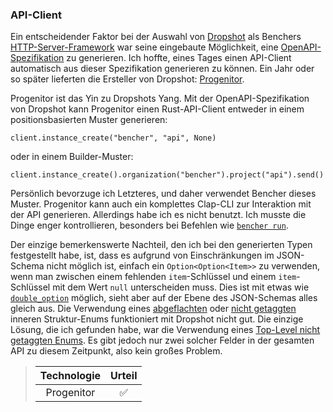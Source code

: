 ### API-Client

Ein entscheidender Faktor bei der Auswahl von [Dropshot][github dropshot] als Benchers [HTTP-Server-Framework][http server framework] war seine eingebaute Möglichkeit, eine [OpenAPI-Spezifikation][openapi spec] zu generieren. Ich hoffte, eines Tages einen API-Client automatisch aus dieser Spezifikation generieren zu können. Ein Jahr oder so später lieferten die Ersteller von Dropshot: [Progenitor][github progenitor].

Progenitor ist das Yin zu Dropshots Yang. Mit der OpenAPI-Spezifikation von Dropshot kann Progenitor einen Rust-API-Client entweder in einem positionsbasierten Muster generieren:

```
client.instance_create("bencher", "api", None)
```

oder in einem Builder-Muster:

```
client.instance_create().organization("bencher").project("api").send()
```

Persönlich bevorzuge ich Letzteres, und daher verwendet Bencher dieses Muster. Progenitor kann auch ein komplettes Clap-CLI zur Interaktion mit der API generieren. Allerdings habe ich es nicht benutzt. Ich musste die Dinge enger kontrollieren, besonders bei Befehlen wie [`bencher run`][bencher run].

Der einzige bemerkenswerte Nachteil, den ich bei den generierten Typen festgestellt habe, ist, dass es aufgrund von Einschränkungen im JSON-Schema nicht möglich ist, einfach ein `Option<Option<Item>>` zu verwenden, wenn man zwischen einem fehlenden `item`-Schlüssel und einem `item`-Schlüssel mit dem Wert `null` unterscheiden muss. Dies ist mit etwas wie [`double_option`][docs serde with double option] möglich, sieht aber auf der Ebene des JSON-Schemas alles gleich aus. Die Verwendung eines [abgeflachten][serde flattened] oder [nicht getaggten][serde untagged] inneren Struktur-Enums funktioniert mit Dropshot nicht gut. Die einzige Lösung, die ich gefunden habe, war die Verwendung eines [Top-Level nicht getaggten Enums][github bencher json update project]. Es gibt jedoch nur zwei solcher Felder in der gesamten API zu diesem Zeitpunkt, also kein großes Problem.

> | Technologie | Urteil |
> | :---------: | :----: |
> | Progenitor  |   ✅   |

[github dropshot]: https://github.com/oxidecomputer/dropshot
[github progenitor]: https://github.com/oxidecomputer/progenitor
[http server framework]: #http-server-framework
[openapi spec]: https://swagger.io/specification/
[bencher run]: /de/docs/explanation/bencher-run/
[docs serde with double option]: https://docs.rs/serde_with/3.12.0/serde_with/rust/double_option/index.html
[serde flattened]: https://serde.rs/attr-flatten.html
[serde untagged]: https://serde.rs/enum-representations.html#untagged
[github bencher json update project]: https://github.com/bencherdev/bencher/blob/aba3d219a3cc09547a0a333df3e5c5b699a929f7/lib/bencher_json/src/project/mod.rs#L90
